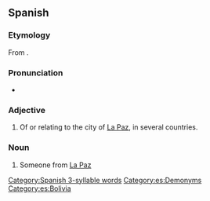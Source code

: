 {{also|páčeno}}
==Spanish==

===Etymology===
From {{af|es|paz|-eño}}.

===Pronunciation===
* {{es-IPA}}

===Adjective===
{{es-adj|f=paceña}}

# Of or relating to the city of [[La Paz]], in several countries.

===Noun===
{{es-noun|m|f=paceña}}

# Someone from [[La Paz]]

[[Category:Spanish 3-syllable words]]
[[Category:es:Demonyms]]
[[Category:es:Bolivia]]